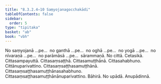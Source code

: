 ```yaml
---
title: "8.3.2.4–10 Saṃyojanagocchakādi"
tableOfContents: false
sidebar:
  order: 5
type: "tipitaka"
basket: "ab"
book: "vbh"
---
```



<DynamicBreadcrumb />

<Paragraph number="1456" book="vbh">
No saṃyojanā …pe…  no ganthā …pe…  no oghā …pe…  no yogā …pe…  no nīvaraṇā …pe…  no parāmāsā …pe…  sārammaṇā. No cittā. Cetasikā. Cittasampayuttā. Cittasaṃsaṭṭhā. Cittasamuṭṭhānā. Cittasahabhuno. Cittānuparivattino. Cittasaṃsaṭṭhasamuṭṭhānā. Cittasaṃsaṭṭhasamuṭṭhānasahabhuno. Cittasaṃsaṭṭhasamuṭṭhānānuparivattino. Bāhirā. No upādā. Anupādinnā.
</Paragraph>